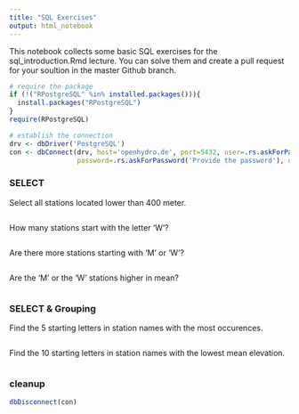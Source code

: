 ```yaml
---
title: "SQL Exercises"
output: html_notebook
---
```


This notebook collects some basic SQL exercises for the sql_introduction.Rmd lecture. You can solve them and create a pull request for your soultion in the master Github branch.

```r
# require the package
if (!("RPostgreSQL" %in% installed.packages())){
  install.packages("RPostgreSQL")
}
require(RPostgreSQL)

# establish the connection
drv <- dbDriver('PostgreSQL')
con <- dbConnect(drv, host='openhydro.de', port=5432, user=.rs.askForPassword('Provide the user'), 
                 password=.rs.askForPassword('Provide the password'), dbname='dwd')
```


### SELECT

Select all stations located lower than 400 meter.
```sql

```

How many stations start with the letter 'W'?
```sql

```

Are there more stations starting with 'M' or 'W'?
```sql

```

Are the 'M' or the 'W' stations higher in mean?
```sql

```

### SELECT & Grouping

Find the 5 starting letters in station names with the most occurences.
```sql

```

Find the 10 starting letters in station names with the lowest mean elevation.
```sql

```

 


### cleanup
```r
dbDisconnect(con)
```


